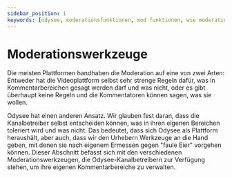 ---
sidebar_position: 1
keywords: [odysee, moderationsfunktionen, mod funktionen, wie moderation auf odysee funktioniert, kann man auf odysee moderieren]
---

# Moderationswerkzeuge

Die meisten Plattformen handhaben die Moderation auf eine von zwei Arten: Entweder hat die Videoplattform selbst sehr strenge Regeln dafür, was in Kommentarbereichen gesagt werden darf und was nicht, oder es gibt überhaupt keine Regeln und die Kommentatoren können sagen, was sie wollen. 

Odysee hat einen anderen Ansatz. Wir glauben fest daran, dass die Kanalbetreiber selbst entscheiden können, was in ihren eigenen Bereichen toleriert wird und was nicht. Das bedeutet, dass sich Odysee als Plattform heraushält, aber auch, dass wir den Urhebern Werkzeuge an die Hand geben, mit denen sie nach eigenem Ermessen gegen "faule Eier" vorgehen können.
Dieser Abschnitt befasst sich mit den verschiedenen Moderationswerkzeugen, die Odysee-Kanalbetreibern zur Verfügung stehen, um ihre eigenen Kommentarbereiche zu verwalten.

<CategoryCards/>
